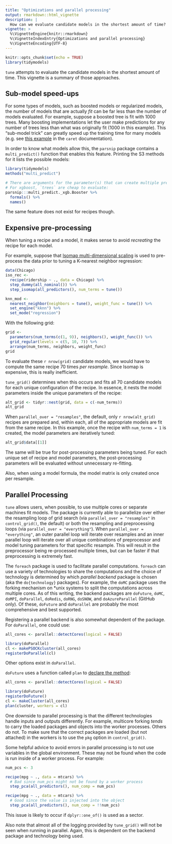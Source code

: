 ```yaml
---
title: "Optimizations and parallel processing"
output: rmarkdown::html_vignette
description: |
  How can we evaluate candidate models in the shortest amount of time?
vignette: >
  %\VignetteEngine{knitr::rmarkdown}
  %\VignetteIndexEntry{Optimizations and parallel processing}
  %\VignetteEncoding{UTF-8}
---
```

  
```r
knitr::opts_chunk$set(echo = TRUE)
library(tidymodels)
```

`tune` attempts to evaluate the candidate models in the shortest amount of time. This vignette is a summary of those approaches. 

## Sub-model speed-ups

For some types of models, such as boosted models or regularized models, the number of models that are actually _fit_ can be far less than the number of models evaluated. For example, suppose a boosted tree is fit with 1000 trees. Many boosting implementations let the user make predictions for any number of trees less than what was originally fit (1000 in this example). This "sub-model trick" can greatly speed up the training time for many models (e.g. see [this example](https://topepo.github.io/caret/using-your-own-model-in-train.html#illustrative-example-2-something-more-complicated---logitboost) in the `caret` documentation). 

In order to know what models allow this, the `parsnip` package contains a `multi_predict()` function that enables this feature. Printing the S3 methods for it lists the possible models:

```r
library(tidymodels)
methods("multi_predict")

# There are arguments for the parameter(s) that can create multiple predictions.
# For xgboost, `trees` are cheap to evaluate: 
parsnip:::multi_predict._xgb.Booster %>% 
  formals() %>% 
  names()
```

The same feature does not exist for recipes though. 

## Expensive pre-processing 

When tuning a recipe and a model, it makes sense to avoid _recreating_ the recipe for each model. 

For example, suppose that [Isomap multi-dimensional scaling](https://en.wikipedia.org/wiki/Isomap) is used to pre-process the data prior to tuning a K-nearest neighbor regression:

```r
data(Chicago)
iso_rec <- 
  recipe(ridership ~ ., data = Chicago) %>% 
  step_dummy(all_nominal()) %>% 
  step_isomap(all_predictors(), num_terms = tune())

knn_mod <- 
  nearest_neighbor(neighbors = tune(), weight_func = tune()) %>% 
  set_engine("kknn") %>% 
  set_mode("regression")
```

With the following grid:

```r
grid <- 
  parameters(num_terms(c(1, 9)), neighbors(), weight_func()) %>% 
  grid_regular(levels = c(5, 10, 7)) %>% 
  arrange(num_terms, neighbors, weight_func)
grid 
```

To evaluate these `r nrow(grid)` candidate models, we would have to compute the same recipe 70 times _per resample_. Since Isomap is expensive, this is really inefficient. 

`tune_grid()` determines when this occurs and fits all 70 candidate models for each unique configuration of the recipe. In essence, it nests the model parameters inside the unique parameters of the recipe:

```r
alt_grid <- tidyr::nest(grid, data = c(-num_terms))
alt_grid
```

When `parallel_over = "resamples"`, the default, only `r nrow(alt_grid)` recipes are prepared and, within each, all of the appropriate models are fit from the same recipe. In this example, once the recipe with `num_terms = 1` is created, the model parameters are iteratively tuned: 

```r
alt_grid$data[[1]]
```

The same will be true for post-processing parameters being tuned. For each unique set of recipe and model parameters, the post-processing parameters will be evaluated without unnecessary re-fitting. 

Also, when using a model formula, the model matrix is only created once per resample. 

## Parallel Processing

`tune` allows users, when possible, to use multiple cores or separate machines fit models. The package is currently able to parallelize over either the resampling loop of grid search (via `parallel_over = "resamples"` in `control_grid()`, the default) or both the resampling and preprocessing loops (via `parallel_over = "everything"`). When `parallel_over = "everything"`, an outer parallel loop will iterate over resamples and an inner parallel loop will iterate over all unique combinations of preprocessor and model tuning parameters for that specific resample. This will result in the preprocessor being re-processed multiple times, but can be faster if that preprocessing is extremely fast.

The `foreach` package is used to facilitate parallel computations. `foreach` can use a variety of technologies to share the computations and the choice of technology is determined by which _parallel backend_ package is chosen (aka the `do{technology}` packages). For example, the `doMC` package uses the forking mechanism on *unix systems to split the computations across multiple cores. As of this writing, the backend packages are `doFuture`, `doMC`, `doMPI`, `doParallel`, `doRedis`, `doRNG`, `doSNOW`, and `doAzureParallel` (GitHub only). Of these, `doFuture` and `doParallel` are probably the most comprehensive and best supported.

Registering a parallel backend is also somewhat dependent of the package. For `doParallel`, one could use:

```r
all_cores <- parallel::detectCores(logical = FALSE)

library(doParallel)
cl <- makePSOCKcluster(all_cores)
registerDoParallel(cl)
```

Other options exist in `doParallel`.

`doFuture` uses a function called `plan` to [declare the method](https://cran.r-project.org/web/packages/doFuture/vignettes/doFuture.html):

```r
all_cores <- parallel::detectCores(logical = FALSE)

library(doFuture)
registerDoFuture()
cl <- makeCluster(all_cores)
plan(cluster, workers = cl)
```

One downside to parallel processing is that the different technologies handle inputs and outputs differently. For example, multicore forking _tends_ to carry the loaded packages and objects into the worker processes. Others do not. To make sure that the correct packages are loaded (but not attached) in the workers is to use the `pkg` option in `control_grid()`. 

Some helpful advice to avoid errors in parallel processing is to not use variables in the global environment. These may not be found when the code is run inside of a worker process. For example:

```r
num_pcs <- 3

recipe(mpg ~ ., data = mtcars) %>% 
  # Bad since num_pcs might not be found by a worker process
  step_pca(all_predictors(), num_comp = num_pcs)

recipe(mpg ~ ., data = mtcars) %>% 
  # Good since the value is injected into the object
  step_pca(all_predictors(), num_comp = !!num_pcs)
```

This issue is likely to occur if `dplyr::one_of()` is used as a sector.  


Also note that almost all of the logging provided by `tune_grid()` will not be seen when running in parallel. Again, this is dependent on the backend package and technology being used. 



